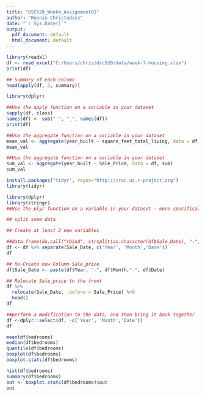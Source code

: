 ```yaml
---
title: "DSC520_Week4_Assignment01"
author: "Reenie Christudass"
date: "`r Sys.Date()`"
output:
  pdf_document: default
  html_document: default
---
```


```r
library(readxl)
df <- read_excel("C:/Users/chris/dsc520/data/week-7-housing.xlsx")
print(df)
```

```r
## Summary of each column
head(apply(df, 2, summary))
```

```r
library(dplyr)
```

```r
##Use the apply function on a variable in your dataset
sapply(df, class)
names(df) <- sub(" ", "_", names(df))
print(df)
```

```r
##Use the aggregate function on a variable in your dataset
mean_val <- aggregate(year_built ~ square_feet_total_living, data = df, mean)
mean_val
```


```r
##Use the aggregate function on a variable in your dataset
sum_val <- aggregate(year_built ~ Sale_Price, data = df, sum)
sum_val
```

```r
install.packages("tidyr", repos="http://cran.us.r-project.org")
library(tidyr)
```

```r
library(dplyr)
library(stringr)
##Use the plyr function on a variable in your dataset – more specifically, I want to see you 

## split some data

## Create at least 2 new variables

##data.frame(do.call("rbind", strsplit(as.character(df$Sale_Date), "-", fixed = TRUE)))
df <- df %>% separate(Sale_Date, c('Year', 'Month','Date'))
df
```

```r
## Re-Create new Column Sale_price
df$Sale_Date <- paste(df$Year, "-", df$Month,"-", df$Date)
```

```r
## Relocate Sale_price to the front
df %>%
  relocate(Sale_Date, .before = Sale_Price) %>%
  head()
df
```


```r
##perform a modification to the data, and then bring it back together
df <-dplyr::select(df, -c('Year', 'Month','Date'))
df
```
```r
mean(df$bedrooms)
median(df$bedrooms)
quantile(df$bedrooms)
boxplot(df$bedrooms)
boxplot.stats(df$bedrooms)
```

```r
hist(df$bedrooms)
summary(df$bedrooms)
out <- boxplot.stats(df$bedrooms)$out
out
```


